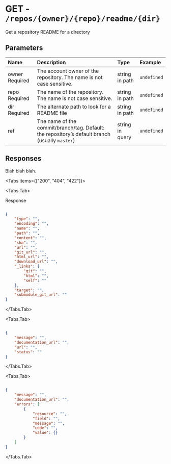 
# GET - `/repos/{owner}/{repo}/readme/{dir}`

Get a repository README for a directory

## Parameters

| Name | Description | Type | Example |
| :---- | :---- | :---- | :---- |
| owner <span class="bg-blue-100 text-blue-800 text-xs font-medium me-2 px-2.5 py-0.5 rounded dark:bg-blue-900 dark:text-blue-300">Required</span> | The account owner of the repository. The name is not case sensitive. | string in path | `undefined` |
| repo <span class="bg-blue-100 text-blue-800 text-xs font-medium me-2 px-2.5 py-0.5 rounded dark:bg-blue-900 dark:text-blue-300">Required</span> | The name of the repository. The name is not case sensitive. | string in path | `undefined` |
| dir <span class="bg-blue-100 text-blue-800 text-xs font-medium me-2 px-2.5 py-0.5 rounded dark:bg-blue-900 dark:text-blue-300">Required</span> | The alternate path to look for a README file | string in path | `undefined` |
| ref  | The name of the commit/branch/tag. Default: the repository’s default branch (usually `master`) | string in query | `undefined` |

## Responses

Blah blah blah.

<Tabs items={["200", "404", "422"]}>

<Tabs.Tab>

Response

```json

{
    "type": "",
    "encoding": "",
    "name": "",
    "path": "",
    "content": "",
    "sha": "",
    "url": "",
    "git_url": "",
    "html_url": "",
    "download_url": "",
    "_links": {
        "git": "",
        "html": "",
        "self": ""
    },
    "target": "",
    "submodule_git_url": ""
}

```

</Tabs.Tab>

<Tabs.Tab>



```json

{
    "message": "",
    "documentation_url": "",
    "url": "",
    "status": ""
}

```

</Tabs.Tab>

<Tabs.Tab>



```json

{
    "message": "",
    "documentation_url": "",
    "errors": [
        {
            "resource": "",
            "field": "",
            "message": "",
            "code": "",
            "value": {}
        }
    ]
}

```

</Tabs.Tab>

</Tabs>